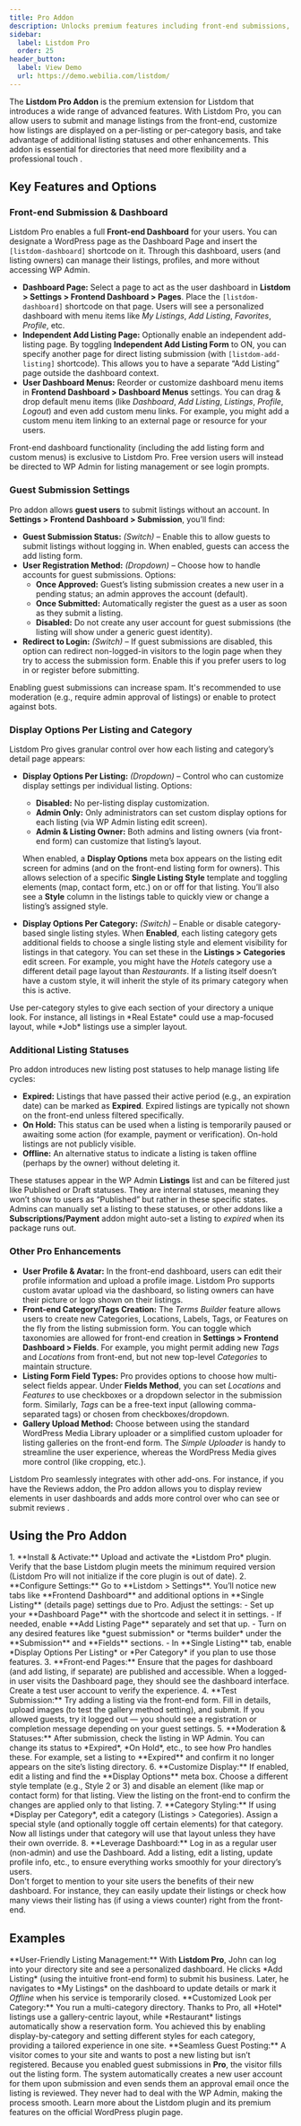 ```yaml
---
title: Pro Addon
description: Unlocks premium features including front-end submissions, user dashboards, advanced display settings, and more.
sidebar:
  label: Listdom Pro
  order: 25
header_button:
  label: View Demo
  url: https://demo.webilia.com/listdom/
---
```



The **Listdom Pro Addon** is the premium extension for Listdom that introduces a wide range of advanced features. With Listdom Pro, you can allow users to submit and manage listings from the front-end, customize how listings are displayed on a per-listing or per-category basis, and take advantage of additional listing statuses and other enhancements. This addon is essential for directories that need more flexibility and a professional touch <Badge text="Pro" />.

## Key Features and Options

### Front-end Submission & Dashboard

Listdom Pro enables a full **Front-end Dashboard** for your users. You can designate a WordPress page as the Dashboard Page and insert the `[listdom-dashboard]` shortcode on it. Through this dashboard, users (and listing owners) can manage their listings, profiles, and more without accessing WP Admin.

- **Dashboard Page:** Select a page to act as the user dashboard in **Listdom > Settings > Frontend Dashboard > Pages**. Place the <code>[listdom-dashboard]</code> shortcode on that page. Users will see a personalized dashboard with menu items like *My Listings*, *Add Listing*, *Favorites*, *Profile*, etc.
- **Independent Add Listing Page:** Optionally enable an independent add-listing page. By toggling **Independent Add Listing Form** to ON, you can specify another page for direct listing submission (with <code>[listdom-add-listing]</code> shortcode). This allows you to have a separate “Add Listing” page outside the dashboard context.
- **User Dashboard Menus:** Reorder or customize dashboard menu items in **Frontend Dashboard > Dashboard Menus** settings. You can drag & drop default menu items (like *Dashboard*, *Add Listing*, *Listings*, *Profile*, *Logout*) and even add custom menu links. For example, you might add a custom menu item linking to an external page or resource for your users.

<Aside type="note">
Front-end dashboard functionality (including the add listing form and custom menus) is exclusive to Listdom Pro. Free version users will instead be directed to WP Admin for listing management or see login prompts.
</Aside>

### Guest Submission Settings

Pro addon allows **guest users** to submit listings without an account. In **Settings > Frontend Dashboard > Submission**, you’ll find:

- **Guest Submission Status:** *(Switch)* – Enable this to allow guests to submit listings without logging in. When enabled, guests can access the add listing form.
- **User Registration Method:** *(Dropdown)* – Choose how to handle accounts for guest submissions. Options:
  - **Once Approved:** Guest’s listing submission creates a new user in a pending status; an admin approves the account (default).
  - **Once Submitted:** Automatically register the guest as a user as soon as they submit a listing.
  - **Disabled:** Do not create any user account for guest submissions (the listing will show under a generic guest identity).
- **Redirect to Login:** *(Switch)* – If guest submissions are disabled, this option can redirect non-logged-in visitors to the login page when they try to access the submission form. Enable this if you prefer users to log in or register before submitting.

<Aside type="caution">
Enabling guest submissions can increase spam. It's recommended to use moderation (e.g., require admin approval of listings) or enable <Badge text="CAPTCHA" /> to protect against bots.
</Aside>

### Display Options Per Listing and Category

Listdom Pro gives granular control over how each listing and category’s detail page appears:

- **Display Options Per Listing:** *(Dropdown)* – Control who can customize display settings per individual listing. Options:
  - **Disabled:** No per-listing display customization.
  - **Admin Only:** Only administrators can set custom display options for each listing (via WP Admin listing edit screen).
  - **Admin & Listing Owner:** Both admins and listing owners (via front-end form) can customize that listing’s layout.
  
  When enabled, a **Display Options** meta box appears on the listing edit screen for admins (and on the front-end listing form for owners). This allows selection of a specific **Single Listing Style** template and toggling elements (map, contact form, etc.) on or off for that listing. You’ll also see a **Style** column in the listings table to quickly view or change a listing’s assigned style.

- **Display Options Per Category:** *(Switch)* – Enable or disable category-based single listing styles. When **Enabled**, each listing category gets additional fields to choose a single listing style and element visibility for listings in that category. You can set these in the **Listings > Categories** edit screen. For example, you might have the *Hotels* category use a different detail page layout than *Restaurants*. If a listing itself doesn’t have a custom style, it will inherit the style of its primary category when this is active.

<Aside type="tip">
Use per-category styles to give each section of your directory a unique look. For instance, all listings in *Real Estate* could use a map-focused layout, while *Job* listings use a simpler layout.
</Aside>

### Additional Listing Statuses

Pro addon introduces new listing post statuses to help manage listing life cycles:

- **Expired:** Listings that have passed their active period (e.g., an expiration date) can be marked as **Expired**. Expired listings are typically not shown on the front-end unless filtered specifically.
- **On Hold:** This status can be used when a listing is temporarily paused or awaiting some action (for example, payment or verification). On-hold listings are not publicly visible.
- **Offline:** An alternative status to indicate a listing is taken offline (perhaps by the owner) without deleting it.

These statuses appear in the WP Admin **Listings** list and can be filtered just like Published or Draft statuses. They are internal statuses, meaning they won’t show to users as “Published” but rather in these specific states. Admins can manually set a listing to these statuses, or other addons like a **Subscriptions/Payment** addon might auto-set a listing to *expired* when its package runs out.

### Other Pro Enhancements

- **User Profile & Avatar:** In the front-end dashboard, users can edit their profile information and upload a profile image. Listdom Pro supports custom avatar upload via the dashboard, so listing owners can have their picture or logo shown on their listings.
- **Front-end Category/Tags Creation:** The *Terms Builder* feature allows users to create new Categories, Locations, Labels, Tags, or Features on the fly from the listing submission form. You can toggle which taxonomies are allowed for front-end creation in **Settings > Frontend Dashboard > Fields**. For example, you might permit adding new *Tags* and *Locations* from front-end, but not new top-level *Categories* to maintain structure.
- **Listing Form Field Types:** Pro provides options to choose how multi-select fields appear. Under **Fields Method**, you can set *Locations* and *Features* to use checkboxes or a dropdown selector in the submission form. Similarly, *Tags* can be a free-text input (allowing comma-separated tags) or chosen from checkboxes/dropdown.
- **Gallery Upload Method:** Choose between using the standard WordPress Media Library uploader or a simplified custom uploader for listing galleries on the front-end form. The *Simple Uploader* is handy to streamline the user experience, whereas the WordPress Media gives more control (like cropping, etc.).

<Aside type="note">
Listdom Pro seamlessly integrates with other add-ons. For instance, if you have the Reviews addon, the Pro addon allows you to display review elements in user dashboards and adds more control over who can see or submit reviews <Badge text="Pro" />.
</Aside>

## Using the Pro Addon

<Steps>
1. **Install & Activate:** Upload and activate the *Listdom Pro* plugin. Verify that the base Listdom plugin meets the minimum required version (Listdom Pro will not initialize if the core plugin is out of date).
2. **Configure Settings:** Go to **Listdom > Settings**. You’ll notice new tabs like **Frontend Dashboard** and additional options in **Single Listing** (details page) settings due to Pro. Adjust the settings:
   - Set up your **Dashboard Page** with the shortcode and select it in settings.
   - If needed, enable **Add Listing Page** separately and set that up.
   - Turn on any desired features like *guest submission* or *terms builder* under the **Submission** and **Fields** sections.
   - In **Single Listing** tab, enable *Display Options Per Listing* or *Per Category* if you plan to use those features.
3. **Front-end Pages:** Ensure that the pages for dashboard (and add listing, if separate) are published and accessible. When a logged-in user visits the Dashboard page, they should see the dashboard interface. Create a test user account to verify the experience.
4. **Test Submission:** Try adding a listing via the front-end form. Fill in details, upload images (to test the gallery method setting), and submit. If you allowed guests, try it logged out — you should see a registration or completion message depending on your guest settings.
5. **Moderation & Statuses:** After submission, check the listing in WP Admin. You can change its status to *Expired*, *On Hold*, etc., to see how Pro handles these. For example, set a listing to **Expired** and confirm it no longer appears on the site’s listing directory.
6. **Customize Display:** If enabled, edit a listing and find the **Display Options** meta box. Choose a different style template (e.g., Style 2 or 3) and disable an element (like map or contact form) for that listing. View the listing on the front-end to confirm the changes are applied only to that listing.
7. **Category Styling:** If using *Display per Category*, edit a category (Listings > Categories). Assign a special style (and optionally toggle off certain elements) for that category. Now all listings under that category will use that layout unless they have their own override.
8. **Leverage Dashboard:** Log in as a regular user (non-admin) and use the Dashboard. Add a listing, edit a listing, update profile info, etc., to ensure everything works smoothly for your directory’s users.
</Steps>

<Aside type="tip">
Don't forget to mention to your site users the benefits of their new dashboard. For instance, they can easily update their listings or check how many views their listing has (if using a views counter) right from the front-end.
</Aside>

## Examples

<CardGrid>
  <Card>
    **User-Friendly Listing Management:** With <strong>Listdom Pro</strong>, John can log into your directory site and see a personalized dashboard. He clicks *Add Listing* (using the intuitive front-end form) to submit his business. Later, he navigates to *My Listings* on the dashboard to update details or mark it <em>Offline</em> when his service is temporarily closed.
  </Card>
  <Card>
    **Customized Look per Category:** You run a multi-category directory. Thanks to Pro, all *Hotel* listings use a gallery-centric layout, while *Restaurant* listings automatically show a reservation form. You achieved this by enabling display-by-category and setting different styles for each category, providing a tailored experience in one site.
  </Card>
  <Card>
    **Seamless Guest Posting:** A visitor comes to your site and wants to post a new listing but isn’t registered. Because you enabled guest submissions in <strong>Pro</strong>, the visitor fills out the listing form. The system automatically creates a new user account for them upon submission <Badge text="Auto-Register" /> and even sends them an approval email once the listing is reviewed. They never had to deal with the WP Admin, making the process smooth.
  </Card>
</CardGrid>

<LinkCard href="https://wordpress.org/plugins/listdom/" title="Listdom on WordPress.org">
  Learn more about the Listdom plugin and its premium features on the official WordPress plugin page.
</LinkCard>
